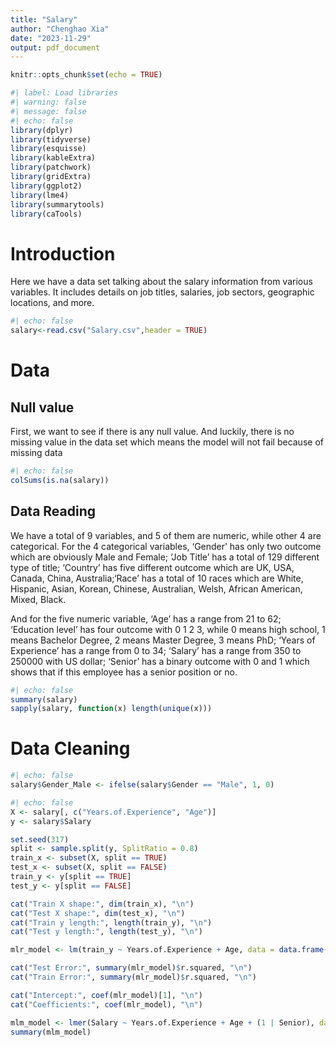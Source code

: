 ```yaml
---
title: "Salary"
author: "Chenghao Xia"
date: "2023-11-29"
output: pdf_document
---
```


```r
knitr::opts_chunk$set(echo = TRUE)
```

```r
#| label: Load libraries
#| warning: false
#| message: false
#| echo: false
library(dplyr)
library(tidyverse)
library(esquisse)
library(kableExtra)
library(patchwork)
library(gridExtra)
library(ggplot2)
library(lme4)
library(summarytools)
library(caTools)
```

# Introduction

Here we have a data set talking about the salary information from various variables. It includes details on job titles, salaries, job sectors, geographic locations, and more.

```r
#| echo: false
salary<-read.csv("Salary.csv",header = TRUE)
```

# Data

## Null value

First, we want to see if there is any null value. And luckily, there is no missing value in the data set which means the model will not fail because of missing data

```r
#| echo: false
colSums(is.na(salary))
```

## Data Reading

We have a total of 9 variables, and 5 of them are numeric, while other 4 are categorical. For the 4 categorical variables, 'Gender' has only two outcome which are obviously Male and Female; 'Job Title' has a total of 129 different type of title; 'Country' has five different outcome which are UK, USA, Canada, China, Australia;'Race' has a total of 10 races which are White, Hispanic, Asian, Korean, Chinese, Australian, Welsh, African American, Mixed, Black.

And for the five numeric variable, 'Age' has a range from 21 to 62; 'Education level' has four outcome with 0 1 2 3, while 0 means high school, 1 means Bachelor Degree, 2 means Master Degree, 3 means PhD; 'Years of Experience' has a range from 0 to 34; 'Salary' has a range from 350 to 250000 with US dollar; 'Senior' has a binary outcome with 0 and 1 which shows that if this employee has a senior position or no.

```r
#| echo: false
summary(salary)
sapply(salary, function(x) length(unique(x)))
```
# Data Cleaning
```r
#| echo: false
salary$Gender_Male <- ifelse(salary$Gender == "Male", 1, 0)
```

```r
#| echo: false
X <- salary[, c("Years.of.Experience", "Age")]
y <- salary$Salary

set.seed(317)
split <- sample.split(y, SplitRatio = 0.8)
train_x <- subset(X, split == TRUE)
test_x <- subset(X, split == FALSE)
train_y <- y[split == TRUE]
test_y <- y[split == FALSE]

cat("Train X shape:", dim(train_x), "\n")
cat("Test X shape:", dim(test_x), "\n")
cat("Train y length:", length(train_y), "\n")
cat("Test y length:", length(test_y), "\n")

mlr_model <- lm(train_y ~ Years.of.Experience + Age, data = data.frame(train_x, train_y))

cat("Test Error:", summary(mlr_model)$r.squared, "\n")
cat("Train Error:", summary(mlr_model)$r.squared, "\n")

cat("Intercept:", coef(mlr_model)[1], "\n")
cat("Coefficients:", coef(mlr_model), "\n")

```
```r
mlm_model <- lmer(Salary ~ Years.of.Experience + Age + (1 | Senior), data = salary)
summary(mlm_model)

```


